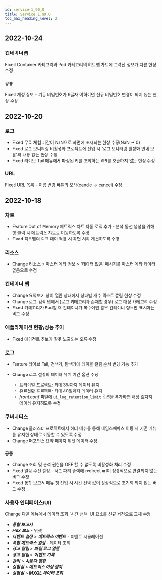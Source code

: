 ```yaml
---
id: service-1_90_0
title: Service 1.90.0
toc_max_heading_level: 2
---
```



## 2022-10-24

### 컨테이너맵

<Status>Fixed</Status> Container 카테고리와 Pod 카테고리의 히트맵 차트에 그려진 정보가 다른 현상 수정

### `공통`

<Status>Fixed</Status> <UI>계정 정보</UI> - 기존 비밀번호가 9글자 이하이면 신규 비밀번호 변경이 되지 않는 현상 수정

## 2022-10-20 

### 로그

* <Status>Fixed</Status> 무료 체험 기간이 NaN으로 화면에 표시되는 현상 수정(NaN → 0)
* <Status>Fixed</Status> 로그 모니터링 비활성화 프로젝트에 진입 시 '로그 모니터링 활성화 안내 모달'의 내용 없는 현상 수정
* <Status>Fixed</Status> <UI>라이브 Tail</UI> 메뉴에서 파싱된 키를 조회하는 API를 호출하지 않는 현상 수정

### URL

<Status>Fixed</Status> URL 목록 - 이름 변경 버튼의 오타(cancle → cancel) 수정

## 2022-10-18

### 차트

- <Status>Feature</Status> Out of Memory 메트릭스 차트 이동 로직 추가 - 분석 동선 생성을 위해 행 클릭 시 메트릭스 챠트로 이동하도록 수정
- <Status>Fixed</Status> 히트맵의 다크 테마 적용 시 화면 처리 개선하도록 수정

### 리소스

- <Status>Change</Status> <UI>리소스</UI> > <UI>마스터 메타 정보</UI> > '데이터 없음' 메시지를 <UI>마스터 메타 데이터 없음</UI>으로 수정

### 컨테이너 맵

- <Status>Change</Status> 요약보기 창이 열린 상태에서 상태별 개수 텍스트 짤림 현상 수정
- <Status>Change</Status> 로그 검색 탭에서 (로그 카테고리가 존재할 경우) 로그 대상 카테고리 수정
- <Status>Fixed</Status> 카테고리가 Pod일 때 컨테이너가 복수이면 일부 컨테이너 정보만 표시하는 버그 수정

### 애플리케이션 현황/성능 추이

- <Status>Fixed</Status> 에이전트 정보가 잘못 노출되는 오류 수정

### 로그

* <Status>Feature</Status> <UI>라이브 Tail</UI>, <UI>검색기</UI>, <UI>탐색기</UI>에 테이블 컬럼 순서 변경 기능 추가
* <Status>Change</Status> 로그 설정의 데이터 유지 기간 옵션 수정

  * 트라이얼 프로젝트: 최대 3일까지 데이터 유지
  * 유료전환 프로젝트: 최대 40일까지 데이터 유지
  * *front.conf* 파일에 `ui_log_retention_limit` 옵션을 추가하면 해당 값까지 데이터 유지하도록 수정

### 쿠버네티스

- <Status>Change</Status> 클러스터 프로젝트에서 헤더 메뉴를 통해 네임스페이스 이동 시 기존 메뉴를 유지한 상태로 이동할 수 있도록 수정
- <Status>Change</Status> 퍼포먼스 요약 페이지 위젯 데이터 수정

### `공통`

* <Status>Change</Status> 조회 및 분석 권한을 OFF 할 수 없도록 비활성화 처리 수정
* <Status>Fixed</Status> 알림 수신 설정 - 서드 파티 슬랙에 redirect url이 정상적으로 연결되지 않는 버그 수정
* <Status>Fixed</Status> <UI>통합 보고서</UI> 메뉴 첫 진입 시 시간 선택 값이 정상적으로 초기화 되지 않는 버그 수정

### 사용자 인터페이스(UI)

<Status>Change</Status> 다음 메뉴에서 데이터 조회 '<UI>시간 선택</UI>' UI 요소를 신규 버전으로 교체 수정

* ***통합 보고서***
* ***Flex 보드*** - 위젯
* ***이벤트 설정*** > ***메트릭스 이벤트*** - 이벤트 시뮬레이션
* ***복합 메트릭스 알림*** - 데이터 조회
* ***경고 알림*** > ***파일 로그 알림***
* ***경고 알림*** > ***이벤트 기록***
* ***관리*** > ***사용자 행위***
* ***실험실*** > ***메트릭스 이상 탐지***
* ***실험실*** > ***MXQL 데이터 조회***